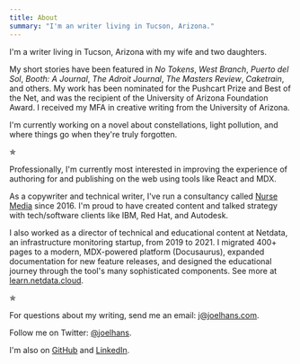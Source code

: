 ```yaml
---
title: About
summary: "I'm an writer living in Tucson, Arizona."
---
```


I'm a writer living in Tucson, Arizona with my wife and two daughters.

My short stories have been featured in _No Tokens_, _West Branch_, _Puerto del Sol_, _Booth: A Journal_, _The Adroit
Journal_, _The Masters Review_, _Caketrain_, and others. My work has been nominated for the Pushcart Prize and Best of
the Net, and was the recipient of the University of Arizona Foundation Award. I received my MFA in creative writing from
the University of Arizona.

I'm currently working on a novel about constellations, light pollution, and where things go when they're truly
forgotten.

&#10031;

Professionally, I'm currently most interested in improving the experience of authoring for and publishing on the web
using tools like React and MDX.

As a copywriter and technical writer, I've run a consultancy called [Nurse Media](https://nurse.media) since
2016. I'm proud to have created content and talked strategy with tech/software clients like IBM, Red Hat, and Autodesk.

I also worked as a director of technical and educational content at Netdata, an infrastructure monitoring startup, from
2019 to 2021. I migrated 400+ pages to a modern, MDX-powered platform (Docusaurus), expanded documentation for new
feature releases, and designed the educational journey through the tool's many sophisticated components. See more at
[learn.netdata.cloud](https://learn.netdata.cloud).

&#10031;

For questions about my writing, send me an email: [j@joelhans.com](mailto:j@joelhans.com).

Follow me on Twitter: [@joelhans](https://twitter.com/joelhans).

I'm also on [GitHub](https://github.com/joelhans) and [LinkedIn](https://www.linkedin.com/in/joel-hans/).